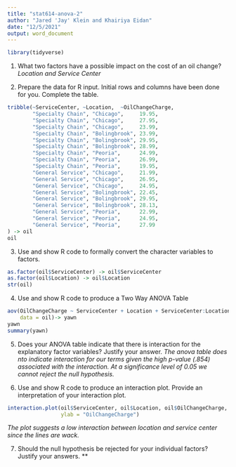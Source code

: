 ```yaml
---
title: "stat614-anova-2"
author: "Jared 'Jay' Klein and Khairiya Eidan"
date: "12/5/2021"
output: word_document
---
```


```r
library(tidyverse)
```

1)  What two factors have a possible impact on the cost of an oil change?
*Location and Service Center*
  
2) Prepare the data for R input. Initial rows and columns have been done for you. Complete the table.
```r
tribble(~ServiceCenter, ~Location,  ~OilChangeCharge,
        "Specialty Chain", "Chicago",     19.95,
        "Specialty Chain", "Chicago",     27.95,
        "Specialty Chain", "Chicago",     23.99,
        "Specialty Chain", "Bolingbrook", 23.99,
        "Specialty Chain", "Bolingbrook", 29.95,
        "Specialty Chain", "Bolingbrook", 28.99,
        "Specialty Chain", "Peoria",      24.99,
        "Specialty Chain", "Peoria",      26.99,
        "Specialty Chain", "Peoria",      19.95,
        "General Service", "Chicago",     21.99,
        "General Service", "Chicago",     26.95,
        "General Service", "Chicago",     24.95,
        "General Service", "Bolingbrook", 22.45,
        "General Service", "Bolingbrook", 29.95,
        "General Service", "Bolingbrook", 28.13,
        "General Service", "Peoria",      22.99,
        "General Service", "Peoria",      24.95,
        "General Service", "Peoria",      27.99
) -> oil
oil  
```

3)  Use and show R code to formally convert the character variables to factors.
```r
as.factor(oil$ServiceCenter) -> oil$ServiceCenter
as.factor(oil$Location) -> oil$Location
str(oil)
```

4) Use and show R code to produce a Two Way ANOVA Table
```r
aov(OilChangeCharge ~ ServiceCenter + Location + ServiceCenter:Location, 
    data = oil)-> yawn
yawn
summary(yawn)
```

5) Does your ANOVA table indicate that there is interaction for the explanatory factor variables?  Justify your answer.
*The anova table does nto indicate interaction for our terms given the high p-value (.854) associated with the interaction. At a significance level of 0.05 we cannot reject the null hypothesis.*

6) Use and show R code to produce an interaction plot.  Provide an interpretation of your interaction plot.
```r
interaction.plot(oil$ServiceCenter, oil$Location, oil$OilChangeCharge, xlab = "ServiceCenter",
                 ylab = "OilChangeCharge")
```
*The plot suggests a low interaction between location and service center since the lines are wack.*

7) Should the null hypothesis be rejected for your individual factors?  Justify your answers.
**
